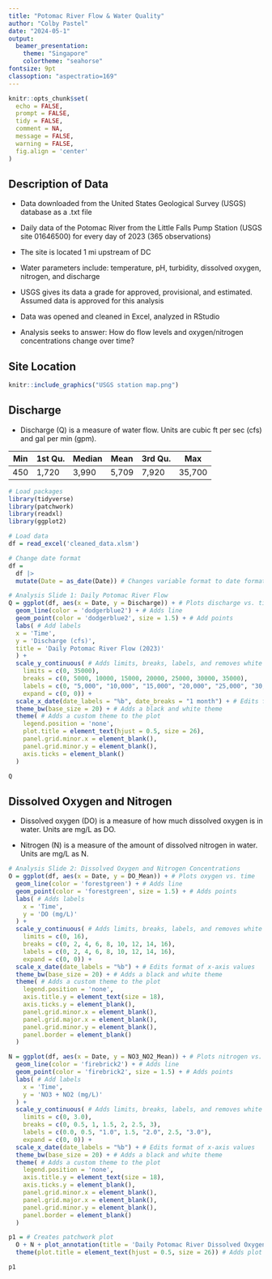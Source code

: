 ```yaml
---
title: "Potomac River Flow & Water Quality"
author: "Colby Pastel"
date: "2024-05-1"
output: 
  beamer_presentation:
    theme: "Singapore"
    colortheme: "seahorse"
fontsize: 9pt
classoption: "aspectratio=169"
---
```


```r
knitr::opts_chunk$set(
  echo = FALSE, 
  prompt = FALSE,
  tidy = FALSE, 
  comment = NA,
  message = FALSE, 
  warning = FALSE,
  fig.align = 'center'
)
```

## Description of Data

- Data downloaded from the United States Geological Survey (USGS) database as a .txt file

- Daily data of the Potomac River from the Little Falls Pump Station (USGS site 01646500) for every day of 2023 (365 observations)

- The site is located 1 mi upstream of DC

- Water parameters include: temperature, pH, turbidity, dissolved oxygen, nitrogen, and discharge

- USGS gives its data a grade for approved, provisional, and estimated. Assumed data is approved for this analysis 

- Data was opened and cleaned in Excel, analyzed in RStudio

- Analysis seeks to answer: How do flow levels and oxygen/nitrogen concentrations change over time?

## Site Location
```r
knitr::include_graphics("USGS station map.png")
```

## Discharge
- Discharge (Q) is a measure of water flow. Units are cubic ft per sec (cfs) and gal per min (gpm).

|Min|1st Qu.|Median|Mean |3rd Qu.|Max   |
|---|-------|------|-----|-------|------|
|450|1,720  |3,990 |5,709|7,920  |35,700|

```r
# Load packages
library(tidyverse)
library(patchwork)
library(readxl)
library(ggplot2)

# Load data
df = read_excel('cleaned_data.xlsm')

# Change date format
df =
  df |>
  mutate(Date = as_date(Date)) # Changes variable format to date format  

# Analysis Slide 1: Daily Potomac River Flow
Q = ggplot(df, aes(x = Date, y = Discharge)) + # Plots discharge vs. time
  geom_line(color = 'dodgerblue2') + # Adds line
  geom_point(color = 'dodgerblue2', size = 1.5) + # Add points
  labs( # Add labels
  x = 'Time', 
  y = 'Discharge (cfs)',
  title = 'Daily Potomac River Flow (2023)'
  ) +
  scale_y_continuous( # Adds limits, breaks, labels, and removes white space between x-axis and 0
    limits = c(0, 35000),
    breaks = c(0, 5000, 10000, 15000, 20000, 25000, 30000, 35000),
    labels = c(0, "5,000", "10,000", "15,000", "20,000", "25,000", "30,000", "35,000"),
    expand = c(0, 0)) +
  scale_x_date(date_labels = "%b", date_breaks = "1 month") + # Edits format of x-axis values
  theme_bw(base_size = 20) + # Adds a black and white theme
  theme( # Adds a custom theme to the plot
    legend.position = 'none',
    plot.title = element_text(hjust = 0.5, size = 26),
    panel.grid.minor.x = element_blank(),
    panel.grid.minor.y = element_blank(),
    axis.ticks = element_blank()
  )

Q
```

##  Dissolved Oxygen and Nitrogen

- Dissolved oxygen (DO) is a measure of how much dissolved oxygen is in water. Units are mg/L as DO.

- Nitrogen (N) is a measure of the amount of dissolved nitrogen in water. Units are mg/L as N. 

```r
# Analysis Slide 2: Dissolved Oxygen and Nitrogen Concentrations
O = ggplot(df, aes(x = Date, y = DO_Mean)) + # Plots oxygen vs. time
  geom_line(color = 'forestgreen') + # Adds line
  geom_point(color = 'forestgreen', size = 1.5) + # Adds points
  labs( # Adds labels
    x = 'Time', 
    y = 'DO (mg/L)'
  ) +
  scale_y_continuous( # Adds limits, breaks, labels, and removes white space between x-axis and 0
    limits = c(0, 16),
    breaks = c(0, 2, 4, 6, 8, 10, 12, 14, 16),
    labels = c(0, 2, 4, 6, 8, 10, 12, 14, 16),
    expand = c(0, 0)) +
  scale_x_date(date_labels = "%b") + # Edits format of x-axis values
  theme_bw(base_size = 20) + # Adds a black and white theme
  theme( # Adds a custom theme to the plot
    legend.position = 'none',
    axis.title.y = element_text(size = 18),
    axis.ticks.y = element_blank(),
    panel.grid.minor.x = element_blank(),
    panel.grid.major.x = element_blank(),
    panel.grid.minor.y = element_blank(),
    panel.border = element_blank()
  )

N = ggplot(df, aes(x = Date, y = NO3_NO2_Mean)) + # Plots nitrogen vs. time
  geom_line(color = 'firebrick2') + # Adds line
  geom_point(color = 'firebrick2', size = 1.5) + # Adds points
  labs( # Add labels
    x = 'Time', 
    y = 'NO3 + NO2 (mg/L)'
  ) +
  scale_y_continuous( # Adds limits, breaks, labels, and removes white space between x-axis and 0
    limits = c(0, 3.0),
    breaks = c(0, 0.5, 1, 1.5, 2, 2.5, 3),
    labels = c(0.0, 0.5, "1.0", 1.5, "2.0", 2.5, "3.0"),
    expand = c(0, 0)) +
  scale_x_date(date_labels = "%b") + # Edits format of x-axis values
  theme_bw(base_size = 20) + # Adds a black and white theme
  theme( # Adds a custom theme to the plot
    legend.position = 'none',
    axis.title.y = element_text(size = 18),
    axis.ticks.y = element_blank(),
    panel.grid.minor.x = element_blank(),
    panel.grid.major.x = element_blank(),
    panel.grid.minor.y = element_blank(),
    panel.border = element_blank()
  )

p1 = # Creates patchwork plot 
  O + N + plot_annotation(title = 'Daily Potomac River Dissolved Oxygen & Nitrogen (2023)') &
  theme(plot.title = element_text(hjust = 0.5, size = 26)) # Adds plot title

p1
```